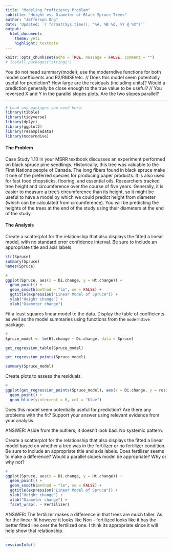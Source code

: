 ```yaml
---
title: "Modeling Proficiency Problem"
subtitle: "Height vs. Diameter of Black Spruce Trees"
author: "Jefferson Ong"
date: 'Updated: `r format(Sys.time(), "%A, %B %d, %Y @ %X")`'
output: 
  html_document: 
    theme: yeti
    highlight: textmate
---
```


```r
knitr::opts_chunk$set(echo = TRUE, message = FALSE, comment = "")
# install.packages("stringi")
```

You do not need summary(model); use the moderndive functions for both model coefficients and R2/RMSE/etc. // Does this model seem potentially useful for prediction? How large are the residuals (including units)? Would a prediction generally be close enough to the true value to be useful? // You reversed X and Y in the parallel slopes plots. Are the two slopes parallel?

***
```r
# Load any packages you need here.
library(tibble)
library(tidyverse)
library(dplyr)
library(ggplot2)
library(resampledata)
library(moderndive)
```

#### The Problem

Case Study 1.10 in your MSRR textbook discusses an experiment performed on black spruce pine seedlings. Historically, this tree was valuable to the First Nations people of Canada. The long fibers found in black spruce make it one of the preferred species for producing paper products. It is also used for fast food chopsticks, flooring, and essential oils. Researchers tracked tree height and circumference over the course of five years. Generally, it is easier to measure a tree's circumference than its height, so it might be useful to have a model by which we could predict height from diameter (which can be calculated from circumference). You will be predicting the heights of the trees at the end of the study using their diameters at the end of the study.

#### The Analysis

Create a scatterplot for the relationship that also displays the fitted a linear model, with no standard error confidence interval. Be sure to include an appropriate title and axis labels.

```r
str(Spruce)
summary(Spruce)
names(Spruce)
```


```r
#
ggplot(Spruce, aes(x = Di.change, y = Ht.change)) +
  geom_point() +
  geom_smooth(method = "lm", se = FALSE) +
  ggtitle(expression("Linear Model of Spruce")) +
  ylab("Height change") +
  xlab("Diameter change")
```

Fit a least squares linear model to the data. Display the table of coefficients as well as the model summaries using functions from the `moderndive` package. 

```r
#
Spruce_model <- lm(Ht.change ~ Di.change, data = Spruce)

get_regression_table(Spruce_model)

get_regression_points(Spruce_model)

summary(Spruce_model)
```

Create plots to assess the residuals.

```r
#
ggplot(get_regression_points(Spruce_model), aes(x = Di.change, y = residual)) +
  geom_point() +
  geom_hline(yintercept = 0, col = "blue")
```

Does this model seem potentially useful for prediction? Are there any problems with the fit? Support your answer using relevant evidence from your analysis.

ANSWER: Aside from the outliers, it doesn't look bad. No systemic pattern. 

Create a scatterplot for the relationship that also displays the fitted a linear model based on whether a tree was in the fertilizer or no fertilizer condition. Be sure to include an appropriate title and axis labels. Does fertilizer seems to make a difference? Would a parallel slopes model be appropriate? Why or why not?

```r
#
ggplot(Spruce, aes(x = Di.change, y = Ht.change)) +
  geom_point() +
  geom_smooth(method = "lm", se = FALSE) +
  ggtitle(expression("Linear Model of Spruce")) +
  ylab("Height change") +
  xlab("Diameter change") +
  facet_wrap(. ~ Fertilizer)
```

ANSWER: The fertilizer makes a difference in that trees are much taller. As for the linear fit however it looks like Non - fertilized looks like it has the better fitted line over the fertilized one. I think its appropriate since it will help show that relationship.

***
```r
sessionInfo()
```